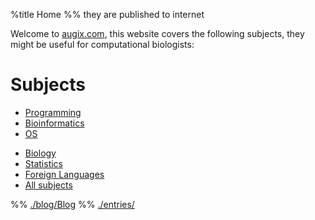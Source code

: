 %title Home
%% they are published to internet

Welcome to [http://augix.com augix.com], this website covers the following subjects, they might be useful for computational biologists:

= Subjects =
* [[wiki/Programming|Programming]]
* [[wiki/Bioinformatics|Bioinformatics]]
* [[wiki/IT Notes|OS]]

* [[wiki/Biology Notes|Biology]]
* [[wiki/Statistics|Statistics]]
* [[wiki/Foreign Language|Foreign Languages]]
* [[wiki/Main Page|All subjects]]

%% [[./blog/Blog]]
%% [[./entries/]] 
